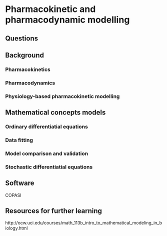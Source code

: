 # Pharmacokinetic and pharmacodynamic modelling {#pkpd}

## Questions

## Background

### Pharmacokinetics

### Pharmacodynamics

### Physiology-based pharmacokinetic modelling

## Mathematical concepts models

### Ordinary differentiatial equations

### Data fitting

### Model comparison and validation

### Stochastic differentiatial equations

## Software

COPASI

## Resources for further learning

http://ocw.uci.edu/courses/math_113b_intro_to_mathematical_modeling_in_biology.html
